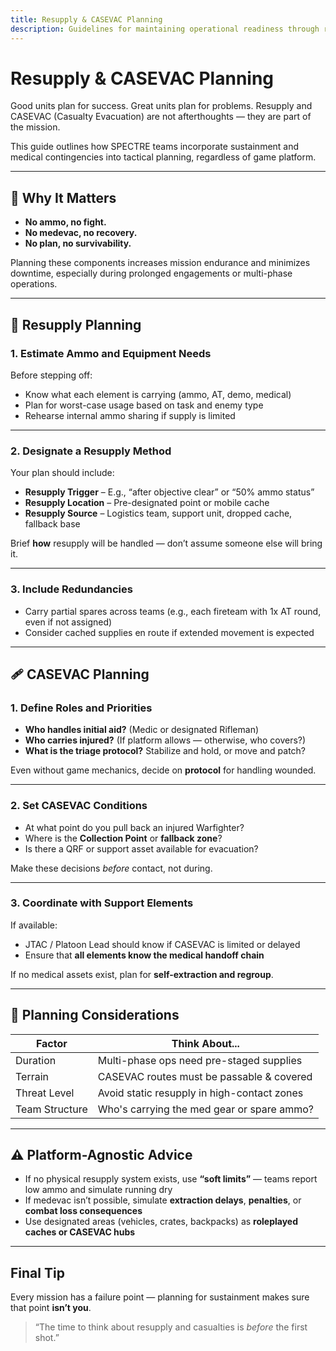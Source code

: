 ```yaml
---
title: Resupply & CASEVAC Planning
description: Guidelines for maintaining operational readiness through resupply and casualty evacuation planning.
---
```


# Resupply & CASEVAC Planning

Good units plan for success. Great units plan for problems. Resupply and CASEVAC (Casualty Evacuation) are not afterthoughts — they are part of the mission.

This guide outlines how SPECTRE teams incorporate sustainment and medical contingencies into tactical planning, regardless of game platform.

---

## 🎯 Why It Matters

- **No ammo, no fight.**
- **No medevac, no recovery.**
- **No plan, no survivability.**

Planning these components increases mission endurance and minimizes downtime, especially during prolonged engagements or multi-phase operations.

---

## 🔧 Resupply Planning

### 1. Estimate Ammo and Equipment Needs

Before stepping off:

- Know what each element is carrying (ammo, AT, demo, medical)
- Plan for worst-case usage based on task and enemy type
- Rehearse internal ammo sharing if supply is limited

---

### 2. Designate a Resupply Method

Your plan should include:

- **Resupply Trigger** – E.g., “after objective clear” or “50% ammo status”
- **Resupply Location** – Pre-designated point or mobile cache
- **Resupply Source** – Logistics team, support unit, dropped cache, fallback base

Brief **how** resupply will be handled — don’t assume someone else will bring it.

---

### 3. Include Redundancies

- Carry partial spares across teams (e.g., each fireteam with 1x AT round, even if not assigned)
- Consider cached supplies en route if extended movement is expected

---

## 🩹 CASEVAC Planning

### 1. Define Roles and Priorities

- **Who handles initial aid?** (Medic or designated Rifleman)
- **Who carries injured?** (If platform allows — otherwise, who covers?)
- **What is the triage protocol?** Stabilize and hold, or move and patch?

Even without game mechanics, decide on **protocol** for handling wounded.

---

### 2. Set CASEVAC Conditions

- At what point do you pull back an injured Warfighter?
- Where is the **Collection Point** or **fallback zone**?
- Is there a QRF or support asset available for evacuation?

Make these decisions _before_ contact, not during.

---

### 3. Coordinate with Support Elements

If available:

- JTAC / Platoon Lead should know if CASEVAC is limited or delayed
- Ensure that **all elements know the medical handoff chain**

If no medical assets exist, plan for **self-extraction and regroup**.

---

## 🧠 Planning Considerations

| Factor         | Think About...                              |
| -------------- | ------------------------------------------- |
| Duration       | Multi-phase ops need pre-staged supplies    |
| Terrain        | CASEVAC routes must be passable & covered   |
| Threat Level   | Avoid static resupply in high-contact zones |
| Team Structure | Who's carrying the med gear or spare ammo?  |

---

## ⚠️ Platform-Agnostic Advice

- If no physical resupply system exists, use **“soft limits”** — teams report low ammo and simulate running dry
- If medevac isn’t possible, simulate **extraction delays**, **penalties**, or **combat loss consequences**
- Use designated areas (vehicles, crates, backpacks) as **roleplayed caches or CASEVAC hubs**

---

## Final Tip

Every mission has a failure point — planning for sustainment makes sure that point **isn’t you**.

> “The time to think about resupply and casualties is _before_ the first shot.”
